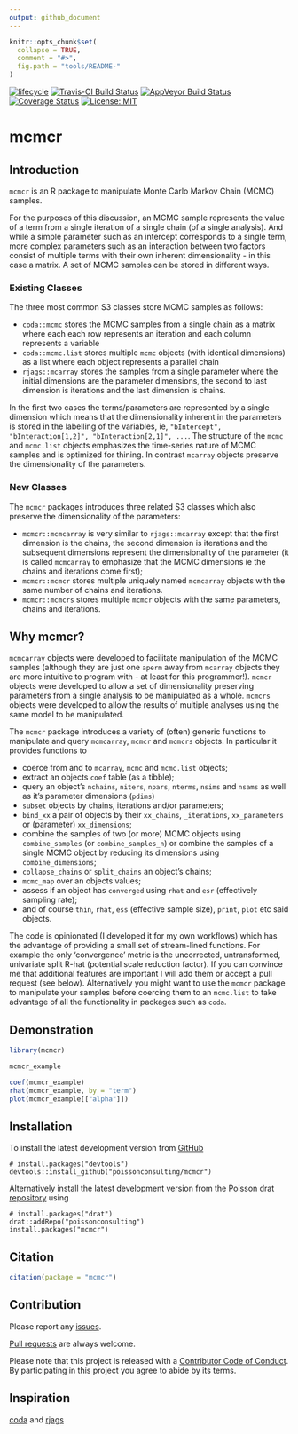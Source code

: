 ```yaml
---
output: github_document
---
```


<!-- README.md is generated from README.Rmd. Please edit that file -->

```r
knitr::opts_chunk$set(
  collapse = TRUE,
  comment = "#>",
  fig.path = "tools/README-"
)
```

[![lifecycle](https://img.shields.io/badge/lifecycle-maturing-blue.svg)](https://www.tidyverse.org/lifecycle/#maturing)
[![Travis-CI Build Status](https://travis-ci.org/poissonconsulting/mcmcr.svg?branch=master)](https://travis-ci.org/poissonconsulting/mcmcr)
[![AppVeyor Build Status](https://ci.appveyor.com/api/projects/status/github/poissonconsulting/mcmcr?branch=master&svg=true)](https://ci.appveyor.com/project/poissonconsulting/mcmcr)
[![Coverage Status](https://img.shields.io/codecov/c/github/poissonconsulting/mcmcr/master.svg)](https://codecov.io/github/poissonconsulting/mcmcr?branch=master)
[![License: MIT](https://img.shields.io/badge/License-MIT-green.svg)](https://opensource.org/licenses/MIT)

# mcmcr

## Introduction

`mcmcr` is an R package to manipulate Monte Carlo Markov Chain (MCMC) samples.

For the purposes of this discussion, an MCMC sample represents the value of a term from a single iteration of a single chain (of a single analysis).
And while a simple parameter such as an intercept corresponds to a single term, more complex parameters such as an interaction between two factors consist of multiple terms with their own inherent dimensionality - in this case a matrix.
A set of MCMC samples can be stored in different ways.

### Existing Classes

The three most common S3 classes store MCMC samples as follows:

- `coda::mcmc` stores the MCMC samples from a single chain as a matrix where each each row represents an iteration and each column represents a variable
- `coda::mcmc.list` stores multiple `mcmc` objects (with identical dimensions) as a list where each object represents a parallel chain
- `rjags::mcarray` stores the samples from a single parameter where the initial dimensions are the parameter dimensions, the second to last dimension is iterations and the last dimension is chains.

In the first two cases the terms/parameters are represented by a single dimension which means that the dimensionality inherent in the parameters is stored in the labelling of the variables, ie, `"bIntercept", "bInteraction[1,2]", "bInteraction[2,1]", ...`.
The structure of the `mcmc` and `mcmc.list` objects emphasizes the time-series nature of MCMC samples and is optimized for thining.
In contrast `mcarray` objects preserve the dimensionality of the parameters.

### New Classes

The `mcmcr` packages introduces three related S3 classes which also preserve the dimensionality of
the parameters:

- `mcmcr::mcmcarray` is very similar to `rjags::mcarray` except that the first dimension is the chains, the second dimension is iterations and the subsequent dimensions represent the dimensionality of the parameter (it is called `mcmcarray` to emphasize that the MCMC dimensions ie the chains and iterations come first);
- `mcmcr::mcmcr` stores multiple uniquely named `mcmcarray` objects with the same number of chains and iterations.
- `mcmcr::mcmcrs` stores multiple `mcmcr` objects with the same parameters, chains and iterations.

## Why mcmcr?

`mcmcarray` objects were developed to facilitate manipulation of the MCMC samples (although they are just one `aperm` away from `mcarray` objects they are more intuitive to program with - at least for this programmer!).
`mcmcr` objects were developed to allow a set of dimensionality preserving parameters from a single analysis to be manipulated as a whole.
`mcmcrs` objects were developed to allow the results of multiple analyses using the same model to be manipulated.

The `mcmcr` package introduces a variety of (often) generic functions to manipulate and query `mcmcarray`, `mcmcr` and `mcmcrs` objects. 
In particular it provides functions to

- coerce from and to `mcarray`, `mcmc` and `mcmc.list` objects;
- extract an objects `coef` table (as a tibble);
- query an object's `nchains`, `niters`, `npars`, `nterms`, `nsims` and `nsams` as well as it's parameter dimensions (`pdims`)
- `subset` objects by chains, iterations and/or parameters;
- `bind_xx` a pair of objects by their `xx_chains`, `_iterations`, `xx_parameters` or (parameter) `xx_dimensions`;
- combine the samples of two (or more) MCMC objects using `combine_samples` (or `combine_samples_n`) or combine the samples of a single MCMC object by reducing its dimensions using `combine_dimensions`;
- `collapse_chains` or `split_chains` an object's chains;
- `mcmc_map` over an objects values; 
- assess if an object has `converged` using `rhat` and `esr` (effectively sampling rate);
- and of course `thin`, `rhat`, `ess` (effective sample size), `print`, `plot` etc said objects.

The code is opinionated (I developed it for my own workflows) which has the advantage of providing a small set of stream-lined functions. 
For example the only 'convergence' metric is the uncorrected, untransformed, univariate split R-hat (potential scale reduction factor).
If you can convince me that additional features are important I will add them or accept a pull request (see below).
Alternatively you might want to use the `mcmcr` package to manipulate your samples before coercing them to an `mcmc.list` to take advantage of all the functionality in packages such as `coda`.

## Demonstration

```r
library(mcmcr)

mcmcr_example

coef(mcmcr_example)
rhat(mcmcr_example, by = "term")
plot(mcmcr_example[["alpha"]])
```

## Installation

To install the latest development version from [GitHub](https://github.com/poissonconsulting/mcmcr)
```
# install.packages("devtools")
devtools::install_github("poissonconsulting/mcmcr")
```

Alternatively install the latest development version from the Poisson drat [repository](https://github.com/poissonconsulting/drat) using
```
# install.packages("drat")
drat::addRepo("poissonconsulting")
install.packages("mcmcr")
```

## Citation

```r
citation(package = "mcmcr")
```

## Contribution

Please report any [issues](https://github.com/poissonconsulting/mcmcr/issues).

[Pull requests](https://github.com/poissonconsulting/mcmcr/pulls) are always welcome.

Please note that this project is released with a [Contributor Code of Conduct](CONDUCT.md). 
By participating in this project you agree to abide by its terms.

## Inspiration

[coda](https://github.com/cran/coda) and [rjags](https://github.com/cran/rjags)
